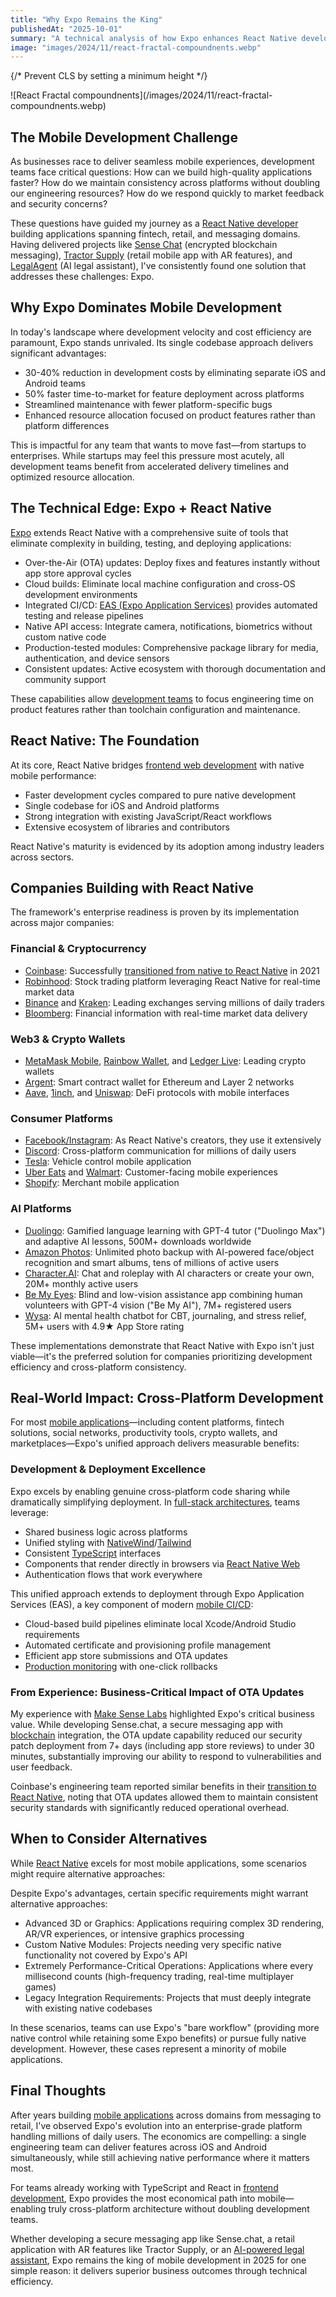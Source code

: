```yaml
---
title: "Why Expo Remains the King"
publishedAt: "2025-10-01"
summary: "A technical analysis of how Expo enhances React Native development with OTA updates, cloud builds, and cross-platform code sharing based on production experience."
image: "images/2024/11/react-fractal-compoundnents.webp"
---
```


{/* Prevent CLS by setting a minimum height */}
<div style={{ minHeight: '300px' }}>
![React Fractal compoundnents](/images/2024/11/react-fractal-compoundnents.webp)
</div>

## The Mobile Development Challenge

As businesses race to deliver seamless mobile experiences, development teams face critical questions: How can we build high-quality applications faster? How do we maintain consistency across platforms without doubling our engineering resources? How do we respond quickly to market feedback and security concerns?

These questions have guided my journey as a [React Native developer](/react-native) building applications spanning fintech, retail, and messaging domains. Having delivered projects like [Sense Chat](/project/sense-chat) (encrypted blockchain messaging), [Tractor Supply](/project/tractor-supply) (retail mobile app with AR features), and [LegalAgent](/project/legalagent) (AI legal assistant), I've consistently found one solution that addresses these challenges: Expo.

## Why Expo Dominates Mobile Development

In today's landscape where development velocity and cost efficiency are paramount, Expo stands unrivaled. Its single codebase approach delivers significant advantages:

- 30-40% reduction in development costs by eliminating separate iOS and Android teams
- 50% faster time-to-market for feature deployment across platforms
- Streamlined maintenance with fewer platform-specific bugs
- Enhanced resource allocation focused on product features rather than platform differences

This is impactful for any team that wants to move fast—from startups to enterprises. While startups may feel this pressure most acutely, all development teams benefit from accelerated delivery timelines and optimized resource allocation.

## The Technical Edge: Expo + React Native

[Expo](https://expo.dev) extends React Native with a comprehensive suite of tools that eliminate complexity in building, testing, and deploying applications:

- Over-the-Air (OTA) updates: Deploy fixes and features instantly without app store approval cycles
- Cloud builds: Eliminate local machine configuration and cross-OS development environments
- Integrated CI/CD: [EAS (Expo Application Services)](https://expo.dev/eas) provides automated testing and release pipelines
- Native API access: Integrate camera, notifications, biometrics without custom native code
- Production-tested modules: Comprehensive package library for media, authentication, and device sensors
- Consistent updates: Active ecosystem with thorough documentation and community support

These capabilities allow [development teams](/lead) to focus engineering time on product features rather than toolchain configuration and maintenance.

## React Native: The Foundation

At its core, React Native bridges [frontend web development](/frontend) with native mobile performance:

- Faster development cycles compared to pure native development
- Single codebase for iOS and Android platforms
- Strong integration with existing JavaScript/React workflows
- Extensive ecosystem of libraries and contributors

React Native's maturity is evidenced by its adoption among industry leaders across sectors.

## Companies Building with React Native

The framework's enterprise readiness is proven by its implementation across major companies:

### Financial & Cryptocurrency
- [Coinbase](https://www.coinbase.com): Successfully [transitioned from native to React Native](https://www.coinbase.com/blog/announcing-coinbases-successful-transition-to-react-native) in 2021
- [Robinhood](https://robinhood.com/us/en/): Stock trading platform leveraging React Native for real-time market data
- [Binance](https://www.binance.com/) and [Kraken](https://www.kraken.com/): Leading exchanges serving millions of daily traders
- [Bloomberg](https://www.bloomberg.com/): Financial information with real-time market data delivery

### Web3 & Crypto Wallets
- [MetaMask Mobile](https://metamask.io/mobile/), [Rainbow Wallet](https://rainbow.me), and [Ledger Live](https://www.ledger.com/ledger-live): Leading crypto wallets
- [Argent](https://www.argent.xyz/): Smart contract wallet for Ethereum and Layer 2 networks
- [Aave](https://aave.com/), [1inch](https://1inch.io/), and [Uniswap](https://uniswap.org/): DeFi protocols with mobile interfaces

### Consumer Platforms
- [Facebook/Instagram](https://engineering.fb.com/2020/03/02/ios/react-native-for-android-ios-and-beyond/): As React Native's creators, they use it extensively
- [Discord](https://discord.com/blog): Cross-platform communication for millions of daily users
- [Tesla](https://www.tesla.com/): Vehicle control mobile application
- [Uber Eats](https://www.ubereats.com/) and [Walmart](https://www.walmart.com/): Customer-facing mobile experiences
- [Shopify](https://www.shopify.com/): Merchant mobile application

### AI Platforms
- [Duolingo](https://www.duolingo.com/): Gamified language learning with GPT-4 tutor ("Duolingo Max") and adaptive AI lessons, 500M+ downloads worldwide
- [Amazon Photos](https://www.amazon.com/Amazon-Photos/b?node=13234696011): Unlimited photo backup with AI-powered face/object recognition and smart albums, tens of millions of active users
- [Character.AI](https://character.ai/): Chat and roleplay with AI characters or create your own, 20M+ monthly active users
- [Be My Eyes](https://www.bemyeyes.com/): Blind and low-vision assistance app combining human volunteers with GPT-4 vision ("Be My AI"), 7M+ registered users
- [Wysa](https://www.wysa.io/): AI mental health chatbot for CBT, journaling, and stress relief, 5M+ users with 4.9★ App Store rating

These implementations demonstrate that React Native with Expo isn't just viable—it's the preferred solution for companies prioritizing development efficiency and cross-platform consistency.

## Real-World Impact: Cross-Platform Development

For most [mobile applications](/react-native)—including content platforms, fintech solutions, social networks, productivity tools, crypto wallets, and marketplaces—Expo's unified approach delivers measurable benefits:

### Development & Deployment Excellence

Expo excels by enabling genuine cross-platform code sharing while dramatically simplifying deployment. In [full-stack architectures](/fullstack), teams leverage:

- Shared business logic across platforms
- Unified styling with [NativeWind](https://www.nativewind.dev)/[Tailwind](/tech)
- Consistent [TypeScript](/tech) interfaces
- Components that render directly in browsers via [React Native Web](https://necolas.github.io/react-native-web/)
- Authentication flows that work everywhere

This unified approach extends to deployment through Expo Application Services (EAS), a key component of modern [mobile CI/CD](/tech):

- Cloud-based build pipelines eliminate local Xcode/Android Studio requirements
- Automated certificate and provisioning profile management
- Efficient app store submissions and OTA updates
- [Production monitoring](/backend) with one-click rollbacks

<YouTube id="o-peODF6E2o" title="Golden Workflow: Deploy your app to production with an automated workflow" />

### From Experience: Business-Critical Impact of OTA Updates

My experience with [Make Sense Labs](/project/sense-chat) highlighted Expo's critical business value. While developing Sense.chat, a secure messaging app with [blockchain](/web3) integration, the OTA update capability reduced our security patch deployment from 7+ days (including app store reviews) to under 30 minutes, substantially improving our ability to respond to vulnerabilities and user feedback.

Coinbase's engineering team reported similar benefits in their [transition to React Native](https://www.coinbase.com/blog/announcing-coinbases-successful-transition-to-react-native), noting that OTA updates allowed them to maintain consistent security standards with significantly reduced operational overhead.

## When to Consider Alternatives

While [React Native](/tech) excels for most mobile applications, some scenarios might require alternative approaches:

Despite Expo's advantages, certain specific requirements might warrant alternative approaches:

- Advanced 3D or Graphics: Applications requiring complex 3D rendering, AR/VR experiences, or intensive graphics processing
- Custom Native Modules: Projects needing very specific native functionality not covered by Expo's API
- Extremely Performance-Critical Operations: Applications where every millisecond counts (high-frequency trading, real-time multiplayer games)
- Legacy Integration Requirements: Projects that must deeply integrate with existing native codebases

In these scenarios, teams can use Expo's "bare workflow" (providing more native control while retaining some Expo benefits) or pursue fully native development. However, these cases represent a minority of mobile applications.

## Final Thoughts

After years building [mobile applications](/react-native) across domains from messaging to retail, I've observed Expo's evolution into an enterprise-grade platform handling millions of daily users. The economics are compelling: a single engineering team can deliver features across iOS and Android simultaneously, while still achieving native performance where it matters most.

For teams already working with TypeScript and React in [frontend development](/frontend), Expo provides the most economical path into mobile—enabling truly cross-platform architecture without doubling development teams.

Whether developing a secure messaging app like Sense.chat, a retail application with AR features like Tractor Supply, or an [AI-powered legal assistant](/project/legalagent), Expo remains the king of mobile development in 2025 for one simple reason: it delivers superior business outcomes through technical efficiency.